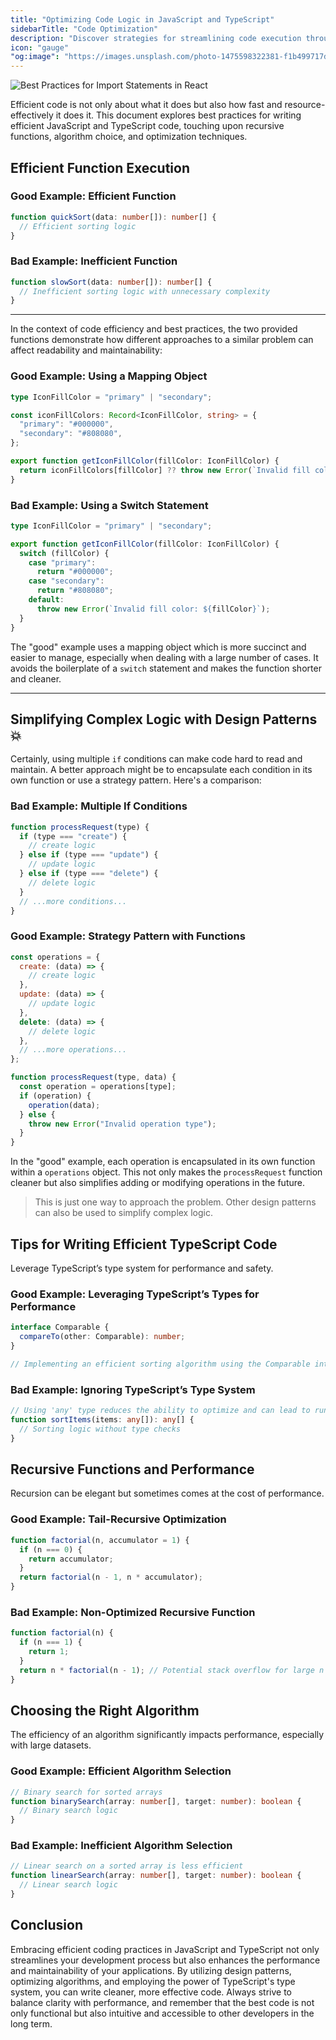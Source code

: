 ```yaml
---
title: "Optimizing Code Logic in JavaScript and TypeScript"
sidebarTitle: "Code Optimization"
description: "Discover strategies for streamlining code execution through best practices in JavaScript and TypeScript, including examples of recursion and algorithm optimization."
icon: "gauge"
"og:image": "https://images.unsplash.com/photo-1475598322381-f1b499717dda?q=80&w=3276&auto=format&fit=crop&ixlib=rb-4.0.3&ixid=M3wxMjA3fDB8MHxwaG90by1wYWdlfHx8fGVufDB8fHx8fA%3D%3D"
---
```


<Frame>
<img
  style={{ borderRadius: '0.5rem' }}
  alt="Best Practices for Import Statements in React"
  src="https://images.unsplash.com/photo-1475598322381-f1b499717dda?q=80&w=3276&auto=format&fit=crop&ixlib=rb-4.0.3&ixid=M3wxMjA3fDB8MHxwaG90by1wYWdlfHx8fGVufDB8fHx8fA%3D%3D"
/>
</Frame>


Efficient code is not only about what it does but also how fast and resource-effectively it does it. This document explores best practices for writing efficient JavaScript and TypeScript code, touching upon recursive functions, algorithm choice, and optimization techniques.

## Efficient Function Execution

### Good Example: Efficient Function

```typescript
function quickSort(data: number[]): number[] {
  // Efficient sorting logic
}
```

### Bad Example: Inefficient Function

```typescript
function slowSort(data: number[]): number[] {
  // Inefficient sorting logic with unnecessary complexity
}
```

---

In the context of code efficiency and best practices, the two provided functions demonstrate how different approaches to a similar problem can affect readability and maintainability:

### Good Example: Using a Mapping Object

```typescript
type IconFillColor = "primary" | "secondary";

const iconFillColors: Record<IconFillColor, string> = {
  "primary": "#000000",
  "secondary": "#808080",
};

export function getIconFillColor(fillColor: IconFillColor) {
  return iconFillColors[fillColor] ?? throw new Error(`Invalid fill color: ${fillColor}`);
}
```

### Bad Example: Using a Switch Statement

```typescript
type IconFillColor = "primary" | "secondary";

export function getIconFillColor(fillColor: IconFillColor) {
  switch (fillColor) {
    case "primary":
      return "#000000";
    case "secondary":
      return "#808080";
    default:
      throw new Error(`Invalid fill color: ${fillColor}`);
  }
}
```

The "good" example uses a mapping object which is more succinct and easier to manage, especially when dealing with a large number of cases. It avoids the boilerplate of a `switch` statement and makes the function shorter and cleaner.

---

## Simplifying Complex Logic with Design Patterns  💥

Certainly, using multiple `if` conditions can make code hard to read and maintain. A better approach might be to encapsulate each condition in its own function or use a strategy pattern. Here's a comparison:

### Bad Example: Multiple If Conditions

```javascript
function processRequest(type) {
  if (type === "create") {
    // create logic
  } else if (type === "update") {
    // update logic
  } else if (type === "delete") {
    // delete logic
  }
  // ...more conditions...
}
```

### Good Example: Strategy Pattern with Functions

```javascript
const operations = {
  create: (data) => {
    // create logic
  },
  update: (data) => {
    // update logic
  },
  delete: (data) => {
    // delete logic
  },
  // ...more operations...
};

function processRequest(type, data) {
  const operation = operations[type];
  if (operation) {
    operation(data);
  } else {
    throw new Error("Invalid operation type");
  }
}
```

In the "good" example, each operation is encapsulated in its own function within a `operations` object. This not only makes the `processRequest` function cleaner but also simplifies adding or modifying operations in the future.

> This is just one way to approach the problem. Other design patterns can also be used to simplify complex logic.


## Tips for Writing Efficient TypeScript Code

Leverage TypeScript’s type system for performance and safety.

### Good Example: Leveraging TypeScript’s Types for Performance

```typescript
interface Comparable {
  compareTo(other: Comparable): number;
}

// Implementing an efficient sorting algorithm using the Comparable interface
```

### Bad Example: Ignoring TypeScript’s Type System

```typescript
// Using 'any' type reduces the ability to optimize and can lead to runtime errors
function sortItems(items: any[]): any[] {
  // Sorting logic without type checks
}
```

## Recursive Functions and Performance

Recursion can be elegant but sometimes comes at the cost of performance.

### Good Example: Tail-Recursive Optimization

```javascript
function factorial(n, accumulator = 1) {
  if (n === 0) {
    return accumulator;
  }
  return factorial(n - 1, n * accumulator);
}
```

### Bad Example: Non-Optimized Recursive Function

```javascript
function factorial(n) {
  if (n === 1) {
    return 1;
  }
  return n * factorial(n - 1); // Potential stack overflow for large n
}
```

## Choosing the Right Algorithm

The efficiency of an algorithm significantly impacts performance, especially with large datasets.

### Good Example: Efficient Algorithm Selection

```typescript
// Binary search for sorted arrays
function binarySearch(array: number[], target: number): boolean {
  // Binary search logic
}
```

### Bad Example: Inefficient Algorithm Selection

```typescript
// Linear search on a sorted array is less efficient
function linearSearch(array: number[], target: number): boolean {
  // Linear search logic
}
```

## Conclusion

Embracing efficient coding practices in JavaScript and TypeScript not only streamlines your development process but also enhances the performance and maintainability of your applications. By utilizing design patterns, optimizing algorithms, and employing the power of TypeScript's type system, you can write cleaner, more effective code. Always strive to balance clarity with performance, and remember that the best code is not only functional but also intuitive and accessible to other developers in the long term.
